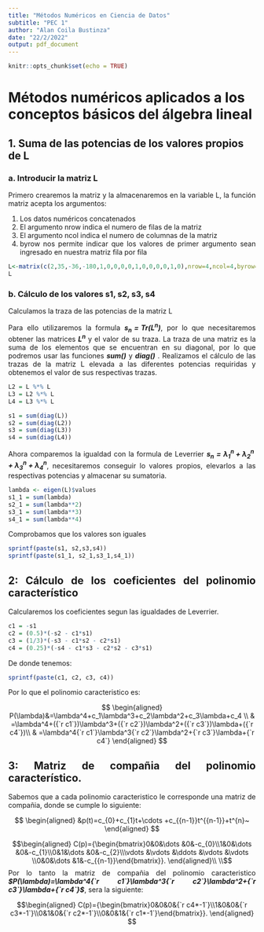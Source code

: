 ```yaml
---
title: "Métodos Numéricos en Ciencia de Datos"
subtitle: "PEC 1"
author: "Alan Coila Bustinza"
date: "22/2/2022"
output: pdf_document
---
```


```r
knitr::opts_chunk$set(echo = TRUE)
```

# Métodos numéricos aplicados a los conceptos básicos del álgebra lineal
## 1. Suma de las potencias de los valores propios de L
### a. Introducir la matriz L
<div style="text-align: justify"> Primero crearemos la matriz y la almacenaremos en la variable L, la función matriz acepta los argumentos:\
<div style="text-align: justify">1. Los datos numéricos concatenados
2. El argumento nrow indica el numero de filas  de la matriz
3. El argumento ncol indica el numero de columnas de la matriz
4. byrow nos permite indicar que los valores de primer argumento sean ingresado en nuestra matriz fila por fila
  
  ```r
  L<-matrix(c(2,35,-36,-180,1,0,0,0,0,1,0,0,0,0,1,0),nrow=4,ncol=4,byrow=TRUE)
  L
  ```
### b. Cálculo de los valores s1, s2, s3, s4
  
  
Calculamos la traza de las potencias de la matriz L
<div style="text-align: justify">Para ello utilizaremos la formula ***$s_n = Tr(L^n)$***, por lo que necesitaremos obtener las matrices ***$L^{n}$*** y el valor de su traza. La traza de una matriz es la suma de los elementos que se encuentran en su diagonal, por lo que podremos usar las funciones ***sum()*** y ***diag()*** . 
Realizamos el cálculo de las trazas de la matriz L elevada a las diferentes potencias requiridas y obtenemos el valor de sus respectivas trazas. 

```r
L2 = L %*% L
L3 = L2 %*% L
L4 = L3 %*% L

s1 = sum(diag(L))
s2 = sum(diag(L2))
s3 = sum(diag(L3))
s4 = sum(diag(L4))
```

Ahora comparemos la igualdad con la formula de Leverrier ***$s_n=\lambda_1^n+\lambda_2^n+\lambda_3^n+\lambda_4^n$***, necesitaremos conseguir lo valores propios, elevarlos  a las respectivas potencias y almacenar su sumatoria.

```r
lambda <- eigen(L)$values
s1_1 = sum(lambda)
s2_1 = sum(lambda**2)
s3_1 = sum(lambda**3)
s4_1 = sum(lambda**4)
```
Comprobamos que los valores son iguales

```r
sprintf(paste(s1, s2,s3,s4))
sprintf(paste(s1_1, s2_1,s3_1,s4_1))
```
## 2: Cálculo de los coeficientes del polinomio característico
Calcularemos los coeficientes segun las igualdades de Leverrier.

```r
c1 = -s1
c2 = (0.5)*(-s2 - c1*s1)
c3 = (1/3)*(-s3 - c1*s2 - c2*s1)
c4 = (0.25)*(-s4 - c1*s3 - c2*s2 - c3*s1)

```
De donde tenemos:
```r
sprintf(paste(c1, c2, c3, c4))

```

Por lo que el polinomio caracteristico es:

$$
\begin{aligned}
P(\lambda)&=\lambda^4+c_1\lambda^3+c_2\lambda^2+c_3\lambda+c_4 \\
& =\lambda^4+({`r c1`})\lambda^3+({`r c2`})\lambda^2+({`r c3`})\lambda+({`r c4`})\\
& =\lambda^4{`r c1`}\lambda^3{`r c2`}\lambda^2+{`r c3`}\lambda+{`r c4`}
\end{aligned}
$$



## 3: Matriz de compañia del polinomio característico.


Sabemos que a cada polinomio caracteristico le corresponde una matriz de compañia, donde se cumple lo siguiente:


$$
\begin{aligned}
&p(t)=c_{0}+c_{1}t+\cdots +c_{{n-1}}t^{{n-1}}+t^{n}~
\end{aligned}
$$


$$\begin{aligned}
C(p)={\begin{bmatrix}0&0&\dots &0&-c_{0}\\1&0&\dots &0&-c_{1}\\0&1&\dots &0&-c_{2}\\\vdots &\vdots &\ddots &\vdots &\vdots \\0&0&\dots &1&-c_{{n-1}}\end{bmatrix}}.
\end{aligned}\\
\\$$
Por lo tanto la matriz de compañia del polinomio caracteristico ***$P(\lambda)=\lambda^4{`r c1`}\lambda^3{`r c2`}\lambda^2+{`r c3`}\lambda+{`r c4`}$***, sera la siguiente:


$$\begin{aligned}
C(p)={\begin{bmatrix}0&0&0&{`r c4*-1`}\\1&0&0&{`r c3*-1`}\\0&1&0&{`r c2*-1`}\\0&0&1&{`r c1*-1`}\end{bmatrix}}.
\end{aligned}
$$

